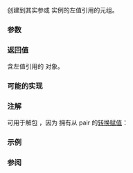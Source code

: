 {{cpp/title|tie}}
{{cpp/utility/tuple/navbar}}
{{dcl begin}}
{{dcl header|tuple}}
{{dcla|since=c++11|constexpr=c++14|1=
template&lt; class... Types &gt;
std::tuple&lt;Types&amp;...&gt; tie( Types&amp;... args ) noexcept;
}}
{{dcl end}}

创建到其实参或 {{lc|std::ignore}} 实例的左值引用的元组。

===参数===
{{par begin}}
{{par|args|为之构造元组的零或更多左值实参}}
{{par end}}

===返回值===
含左值引用的 {{lc|std::tuple}} 对象。

===可能的实现===
{{eq fun|1=
template &lt;typename... Args&gt;
constexpr // C++14 起
std::tuple&lt;Args&amp;...&gt; tie(Args&amp;... args) noexcept
{
    return {args...};
}
}}

===注解===
{{tt|std::tie}} 可用于解包 {{lc|std::pair}}，因为 {{lc|std::tuple}} 拥有从 pair 的[[cpp/utility/tuple/operator{{=}}|转换赋值]]：
{{source|1=
bool result;
std::tie(std::ignore, result) = set.insert(value);
}}

===示例===
{{example
|1) {{tt|std::tie}} 可以用于为结构体引入字典序比较，或解包元组；&lt;br&gt;
2) {{tt|std::tie}} 可以用于{{lt|cpp/language/structured binding|结构化绑定}}：
|code=
#include &lt;cassert&gt;
#include &lt;iostream&gt;
#include &lt;set&gt;
#include &lt;string&gt;
#include &lt;tuple&gt;

struct S
{
    int n;
    std::string s;
    float d;

    friend bool operator&lt;(const S&amp; lhs, const S&amp; rhs) noexcept
    {
        // 比较 lhs.n 与 rhs.n,
        // 然后为 lhs.s 与 rhs.s,
        // 然后为 lhs.d 与 rhs.d
        // 返回这个次序中第一个不相等的结果
        // 或者当所有元素都相等时返回 false
        return std::tie(lhs.n, lhs.s, lhs.d) &lt; std::tie(rhs.n, rhs.s, rhs.d);
    }
};

int main()
{
    // 字典序比较演示：
    std::set&lt;S&gt; set_of_s;

    S value{42, "Test", 3.14};
    std::set&lt;S&gt;::iterator iter;
    bool is_inserted;

    // 解包 pair：
    std::tie(iter, is_inserted) = set_of_s.insert(value);
    assert(is_inserted);


    // std::tie 和结构化绑定：
    auto position = [](int w) { return std::tuple(1 * w, 2 * w); };

    auto [x, y] = position(1);
    assert(x == 1 &amp;&amp; y == 2);
    std::tie(x, y) = position(2); // 用 tie 重用 x, y
    assert(x == 2 &amp;&amp; y == 4);


    // 允许隐式转换：
    std::tuple&lt;char, short&gt; coordinates(6, 9);
    std::tie(x, y) = coordinates;
    assert(x == 6 &amp;&amp; y == 9);

    // 忽略部分变量：
    std::string z;
    std::tie(x, std::ignore, z) = std::make_tuple(1, 2.0, "Test");
    assert(x == 1 &amp;&amp; z.compare("Test") == 0);

    // 跳过一个元素：
    std::string z;
    std::tie(x, std::ignore, z) = std::tuple(1, 2.0, "Test");
    assert(x == 1 &amp;&amp; z == "Test");
}
}}

=== 参阅 ===
{{dsc begin}}
{{dsc inc|cpp/language/dsc structured binding}}
{{dsc inc|cpp/utility/tuple/dsc make_tuple}}
{{dsc inc|cpp/utility/tuple/dsc forward_as_tuple}}
{{dsc inc|cpp/utility/tuple/dsc tuple_cat}}
{{dsc inc|cpp/utility/tuple/dsc ignore}}
{{dsc end}}

{{langlinks|de|en|es|fr|it|ja|pt|ru}}